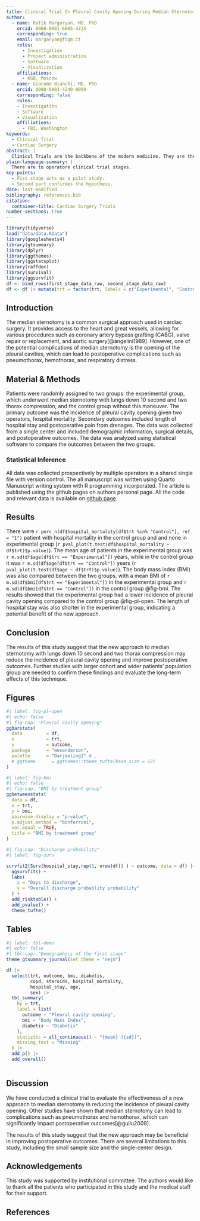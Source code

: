 ```yaml
---
title: Clinical Trial On Pleural Cavity Opening During Median Sternotomy
author:
  - name: Rafik Margaryan, MD, PhD
    orcid: 0000-0001-6005-472X
    corresponding: true
    email: margaryan@ftgm.it
    roles:
      - Investigation
      - Project administration
      - Software
      - Visualization
    affiliations:
      - KGB, Moscow
  - name: Giacomo Bianchi, MD, PhD
    orcid: 0000-0003-4240-0099
    corresponding: false
    roles: 
    - Investigation
    - Software
    - Visualization
    affiliations:
      - FBI, Washington
keywords:
  - Clinical Trial
  - Cardiac Surgery
abstract: |
  Clinicsl Trials are the backbone of the modern medicine. They are the only way to test securly a hypothesis and to put out an evidence based medicine. In this paper we will discuss the first and second stage of a clinical trial on how to make sternotomy without opening plerual cavities. 
plain-language-summary: |
  There are to operatore clinical trial stages. 
key-points:
  - Fist stage acts as a pilot study. 
  - Second part confirmes the hypotheis.
date: last-modified
bibliography: references.bib
citation:
  container-title: Cardiac Surgery Trials
number-sections: true
---
```


```r
library(tidyverse)
load("data/data.RData")
library(googlesheets4)
library(gtsummary)
library(dplyr)
library(ggthemes)
library(ggstatsplot)
library(raffdoc)
library(survival)
library(ggsurvfit)
df <- bind_rows(first_stage_data_raw, second_stage_data_raw)
df <- df |> mutate(trt = factor(trt, labels = c("Experimental", "Control")))

```

## Introduction

The median sternotomy is a common surgical approach used in cardiac surgery. It provides access to the heart and great vessels, allowing for various procedures such as coronary artery bypass grafting (CABG), valve repair or replacement, and aortic surgery[@angelini1989]. However, one of the potential complications of median sternotomy is the opening of the pleural cavities, which can lead to postoperative complications such as pneumothorax, hemothorax, and respiratory distress.

## Material & Methods {#sec-data-methods}

Patients were randomly assigned to two groups: the experimental group, which underwent median sternotomy with lungs down 10 second and two thorax compression, and the control group without this maneuver. The primary outcome was the incidence of pleural cavity opening given two operators, hospital mortality. Secondary outcomes included length of hospital stay and postoperative pain from drenages. The data was collected from a single center and included demographic information, surgical details, and postoperative outcomes. The data was analyzed using statistical software to compare the outcomes between the two groups.

### Statistical Inference

All data was collected prospectively by multiple operators in a shared single file with version control. The all manuscript was written using Quarto Manuscript writing system with R programming incorporated. The article is published using the github pages on authors personal page. All the code and relevant data is available on [github page](https://github.com/raffdoc/manuscript-template).

## Results

There were `r perc_n(df$hospital_mortality[df$trt %in% "Control"], ref = "1")` patient with hospital mortality in the control group and and none in experimental group (`r pval_plot(t.test(df$hospital_mortality ~ df$trt)$p.value)`). The mean age of patients in the experimental group was `r m.sd(df$age[df$trt == "Experimental"])` years, while in the control group it was `r m.sd(df$age[df$trt == "Control"])` years (`r pval_plot(t.test(df$age ~ df$trt)$p.value)`). The body mass index (BMI) was also compared between the two groups, with a mean BMI of `r m.sd(df$bmi[df$trt == "Experimental"])` in the experimental group and `r m.sd(df$bmi[df$trt == "Control"])` in the control group @fig-bmi. The results showed that the experimental group had a lower incidence of pleural cavity opening compared to the control group @fig-pl-open. The length of hospital stay was also shorter in the experimental group, indicating a potential benefit of the new approach.

## Conclusion

The results of this study suggest that the new approach to median sternotomy with lungs down 10 second and two thorax compression may reduce the incidence of pleural cavity opening and improve postoperative outcomes. Further studies with larger cohort and wider patients' population group are needed to confirm these findings and evaluate the long-term effects of this technique.

## Figures

```r
#| label: fig-pl-open
#| echo: false
#| fig-cap: "Pleural cavity opening"
ggbarstats(
  data         = df,
  x            = trt,
  y            = outcome,
  package      = "wesanderson",
  palette      = "Darjeeling2" # ,
  # ggtheme      = ggthemes::theme_tufte(base_size = 12)
)

```

```r
#| label: fig-bmi
#| echo: false
#| fig-cap: "BMI by treatment group"
ggbetweenstats(
  data = df,
  x = trt,
  y = bmi,
  pairwise.display = "p-value",
  p.adjust.method = "bonferroni",
  var.equal = TRUE,
  title = "BMI by treatment group"
)
```

```r
#| fig-cap: "Discharge probability"
#| label: fig-surv

survfit2(Surv(hospital_stay,rep(1, nrow(df)) ) ~ outcome, data = df) |> 
  ggsurvfit() +
  labs(
    x = "Days to discharge",
    y = "Overall discharge probablity probability"
  ) +
  add_risktable() +
  add_pvalue() +
  theme_tufte()
```


## Tables

```r
#| label: tbl-demo
#| echo: false
#| tbl-cap: "Demographics of the first stage"
theme_gtsummary_journal(set_theme = "nejm")

df |>
  select(trt, outcome, bmi, diabetis, 
         copd, steroids, hospital_mortality,
         hospital_stay, age,
         sex) |>
  tbl_summary(
    by = trt,
    label = list(
      outcome ~ "Pleural cavity opening",
      bmi ~ "Body Mass Index",
      diabetis ~ "Diabetis"
    ),
    statistic = all_continuous() ~ "{mean} ({sd})",
    missing_text = "Missing"
  ) |>
  add_p() |>
  add_overall()
  
```

## Discussion

We have conducted a clinical trial to evaluate the effectiveness of a new approach to median sternotomy in reducing the incidence of pleural cavity opening. Other studies have shown that median sternotomy can lead to complications such as pneumothorax and hemothorax, which can significantly impact postoperative outcomes[@gullu2009].

The results of this study suggest that the new approach may be beneficial in improving postoperative outcomes. There are several limitations to this study, including the small sample size and the single-center design.

## Acknowledgements

This study was supported by institutional committee. The authors would like to thank all the patients who participated in this study and the medical staff for their support.

## References {.unnumbered}

::: {#refs}
:::
